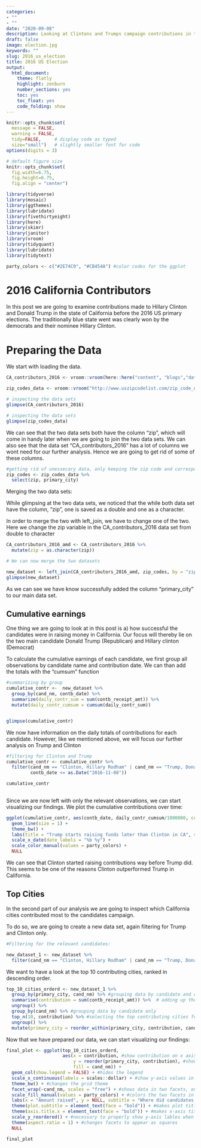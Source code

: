 ```yaml
---
categories:
- ""
- ""
date: "2020-09-08"
description: Looking at Clintons and Trumps campaign contributions in the time leading up to the 2016 US elections 
draft: false
image: election.jpg
keywords: ""
slug: 2016_us_election
title: 2016 US Election
output:
  html_document:
    theme: flatly
    highlight: zenburn
    number_sections: yes
    toc: yes
    toc_float: yes
    code_folding: show
---
```



```r
knitr::opts_chunk$set(
  message = FALSE, 
  warning = FALSE, 
  tidy=FALSE,     # display code as typed
  size="small")   # slightly smaller font for code
options(digits = 3)

# default figure size
knitr::opts_chunk$set(
  fig.width=6.75, 
  fig.height=6.75,
  fig.align = "center")
```


```r
library(tidyverse)
library(mosaic)
library(ggthemes)
library(lubridate)
library(fivethirtyeight)
library(here)
library(skimr)
library(janitor)
library(vroom)
library(tidyquant)
library(lubridate)
library(tidytext)

party_colors <- c("#2E74C0", "#CB454A") #color codes for the ggplot

```


# 2016 California Contributors

In this post we are going to examine contributions made to Hillary Clinton and Donald Trump in the state of California before the 2016 US primary elections. The traditionally blue state went was clearly won by the democrats and their nominee Hillary Clinton. 


# Preparing the Data

We start with loading the data.

```r

CA_contributors_2016 <- vroom::vroom(here::here("content", "blogs","data","CA_contributors_2016.csv")) # Loading Contribution Data Set

zip_codes_data <- vroom::vroom("http://www.uszipcodelist.com/zip_code_database.csv")

# inspecting the data sets
glimpse(CA_contributors_2016) 

# inspecting the data sets
glimpse(zip_codes_data)
```

We can see that the two data sets both have the column "zip", which will come in handy later when we are going to join the two data sets. We can also see that the data set "CA_contributors_2016" has a lot of columns we wont need for our further analysis. Hence we are going to get rid of some of these columns.

```r

#getting rid of unessecary data, only keeping the zip code and corresponding city
zip_codes <- zip_codes_data %>% 
  select(zip, primary_city)

```

Merging the two data sets:

While glimpsing at the two data sets, we noticed that the while both data set have the column, "zip", one is saved as a double and one as a character.

In order to merge the two with left_join, we have to change one of the two. Here we change the zip variable in the CA_contributors_2016 data set from double to character

```r

CA_contributors_2016_amd <- CA_contributors_2016 %>%
  mutate(zip = as.character(zip))

# We can now merge the two datasets

new_dataset <- left_join(CA_contributors_2016_amd, zip_codes, by = "zip") #joining the two data set using the variable "zip" which is present in both datasets
glimpse(new_dataset)

```


As we can see we have know successfully added the column "primary_city" to our main data set.

## Cumulative earnings

One thing we are going to look at in this post is a) how successful the candidates were in raising money in California. 
Our focus will thereby lie on the two main candidate Donald Trump (Republican) and Hillary clinton (Democrat) 

To calculate the cumulative earnings of each candidate, we first group all observations by candidate name and contribution date.
We can than add the totals with the "cumsum" function

```r

#summarizing by group
cumulative_contr <-  new_dataset %>% 
  group_by(cand_nm, contb_date) %>% 
  summarize(daily_contr_sum = sum(contb_receipt_amt)) %>% 
  mutate(daily_contr_cumsum = cumsum(daily_contr_sum))


glimpse(cumulative_contr) 

```

We now have information on the daily totals of contributions for each candidate.
However, like we mentioned above, we will focus our further analysis on Trump and Clinton


```r
#filtering for Clinton and Trump
cumulative_contr <- cumulative_contr %>% 
  filter(cand_nm == "Clinton, Hillary Rodham" | cand_nm == "Trump, Donald J.",
         contb_date <= as.Date("2016-11-08"))

cumulative_contr
  
```



Since we are now left with only the relevant observations, we can start visualizing our findings.
We plot the cumulative contributions over time:


```r

ggplot(cumulative_contr, aes(contb_date, daily_contr_cumsum/1000000, color = cand_nm)) +
  geom_line(size = 1) + 
  theme_bw() +
  labs(title = "Trump starts raising funds later than Clinton in CA", subtitle = "Cumulative contributions recieved up to election day in CA", y="Cumulative contributions (in mio $)", x = NULL, color = "Candidate") +
  scale_x_date(date_labels = "%b %y") +
  scale_color_manual(values = party_colors) +
  NULL 

```

We can see that Clinton started raising contributions way before Trump did.
This seems to be one of the reasons Clinton outperformed Trump in California.

## Top Cities

In the second part of our analysis we are going to inspect which California cities contributed most to the candidates campaign.

To do so, we are going to create a new data set, again filtering for Trump and Clinton only.


  
```r

#Filtering for the relevant candidates:

new_dataset_1 <- new_dataset %>% 
  filter(cand_nm == "Clinton, Hillary Rodham" | cand_nm == "Trump, Donald J.") #filter for Trump and Clinton


```


We want to have a look at the top 10 contributing cities, ranked in descending order.

```r



top_10_cities_orderd <- new_dataset_1 %>% 
  group_by(primary_city, cand_nm) %>% #grouping data by candidate and city
  summarise(contribution = sum(contb_receipt_amt)) %>%  # adding up the contributions for each candidate and city
  ungroup() %>% 
  group_by(cand_nm) %>% #grouping data by candidate only
  top_n(10, contribution) %>% #selecting the top contributing cities for each group
  ungroup() %>% 
  mutate(primary_city = reorder_within(primary_city, contribution, cand_nm)) #reordering the cities by contribution for each candidate


```

Now that we have prepared our data, we can start visualizing our findings:

```r

final_plot <- ggplot(top_10_cities_orderd, 
                     aes(x = contribution, #show contribution on x axis
                         y = reorder(primary_city, contribution), #shows cities on y axis, orderd by contribution
                         fill = cand_nm)) + 
  geom_col(show.legend = FALSE) + #hides the legend
  scale_x_continuous(labels = scales::dollar) + #show y-axis values in dollar
  theme_bw() + #changes the grid theme
  facet_wrap(~cand_nm, scales = "free") + #shows data in two facets, one for each candidate
  scale_fill_manual(values = party_colors) + #colors the two facets in blue and red
  labs(x = "Amount raised", y = NULL, subtitle = "Where did candidates raise the most money?") + #formats lables and plot titles
  theme(plot.subtitle = element_text(face = "bold")) + #makes plot title bold
  theme(axis.title.x = element_text(face = "bold")) + #makes x-axis title bold
  scale_y_reordered() + #necessary to properly show y-axis lables when "reorder_within" function is used
  theme(aspect.ratio = 1) + #changes facets to appear as squares
  NULL

final_plot

```




